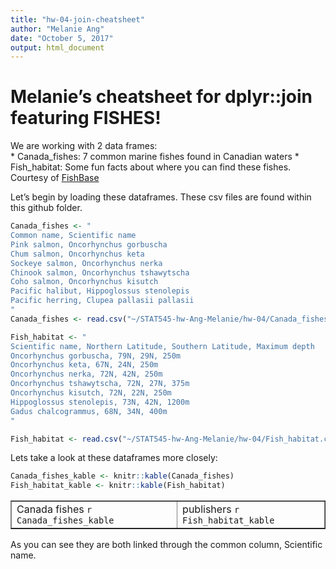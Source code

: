 ```yaml
---
title: "hw-04-join-cheatsheet"
author: "Melanie Ang"
date: "October 5, 2017"
output: html_document
---
```


# Melanie's cheatsheet for dplyr::join featuring FISHES!

We are working with 2 data frames:  
* Canada_fishes: 7 common marine fishes found in Canadian waters
* Fish_habitat: Some fun facts about where you can find these fishes. Courtesy of [FishBase](www.fishbase.ca)

Let's begin by loading these dataframes. These csv files are found within this github folder.

```r
Canada_fishes <- "
Common name, Scientific name
Pink salmon, Oncorhynchus gorbuscha
Chum salmon, Oncorhynchus keta
Sockeye salmon, Oncorhynchus nerka
Chinook salmon, Oncorhynchus tshawytscha
Coho salmon, Oncorhynchus kisutch
Pacific halibut, Hippoglossus stenolepis
Pacific herring, Clupea pallasii pallasii
"
Canada_fishes <- read.csv("~/STAT545-hw-Ang-Melanie/hw-04/Canada_fishes.csv")

Fish_habitat <- "
Scientific name, Northern Latitude, Southern Latitude, Maximum depth
Oncorhynchus gorbuscha, 79N, 29N, 250m
Oncorhynchus keta, 67N, 24N, 250m
Oncorhynchus nerka, 72N, 42N, 250m
Oncorhynchus tshawytscha, 72N, 27N, 375m
Oncorhynchus kisutch, 72N, 22N, 250m
Hippoglossus stenolepis, 73N, 42N, 1200m
Gadus chalcogrammus, 68N, 34N, 400m
"

Fish_habitat <- read.csv("~/STAT545-hw-Ang-Melanie/hw-04/Fish_habitat.csv")

```

Lets take a look at these dataframes more closely:

```r
Canada_fishes_kable <- knitr::kable(Canada_fishes)
Fish_habitat_kable <- knitr::kable(Fish_habitat)
```

<table border = 1>
<tr>
<td valign="top">
  Canada fishes
  `r Canada_fishes_kable`
</td>
<td valign="top">
  publishers
  `r Fish_habitat_kable`
</td>
</tr>
</table>

As you can see they are both linked through the common column, Scientific name.


